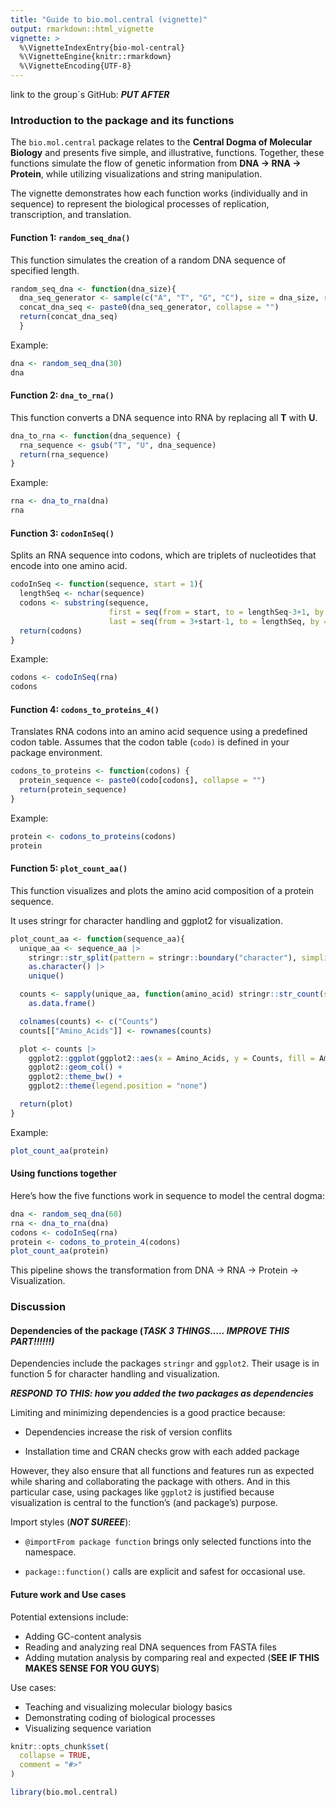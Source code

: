 ```yaml
---
title: "Guide to bio.mol.central (vignette)"
output: rmarkdown::html_vignette
vignette: >
  %\VignetteIndexEntry{bio-mol-central}
  %\VignetteEngine{knitr::rmarkdown}
  %\VignetteEncoding{UTF-8}
---
```


link to the group´s GitHub: ***PUT AFTER***

### Introduction to the package and its functions

The `bio.mol.central` package relates to the **Central Dogma of Molecular Biology** and presents five simple, and illustrative, functions. Together, these functions simulate the flow of genetic information from **DNA → RNA → Protein**, while utilizing visualizations and string manipulation.

The vignette demonstrates how each function works (individually and in sequence) to represent the biological processes of replication, transcription, and translation.

#### Function 1: `random_seq_dna()`

This function simulates the creation of a random DNA sequence of specified length.

```r
random_seq_dna <- function(dna_size){
  dna_seq_generator <- sample(c("A", "T", "G", "C"), size = dna_size, replace = TRUE)
  concat_dna_seq <- paste0(dna_seq_generator, collapse = "")
  return(concat_dna_seq)
  }
```

Example:

```r
dna <- random_seq_dna(30)
dna
```

#### Function 2: `dna_to_rna()`

This function converts a DNA sequence into RNA by replacing all **T** with **U**.

```r
dna_to_rna <- function(dna_sequence) {
  rna_sequence <- gsub("T", "U", dna_sequence)
  return(rna_sequence)
}
```

Example:

```r
rna <- dna_to_rna(dna)
rna
```

#### Function 3: `codonInSeq()`

Splits an RNA sequence into codons, which are triplets of nucleotides that encode into one amino acid.

```r
codoInSeq <- function(sequence, start = 1){
  lengthSeq <- nchar(sequence)
  codons <- substring(sequence,
                      first = seq(from = start, to = lengthSeq-3+1, by = 3),
                      last = seq(from = 3+start-1, to = lengthSeq, by = 3))
  return(codons)
}
```

Example:

```r
codons <- codoInSeq(rna)
codons
```

#### Function 4: `codons_to_proteins_4()`

Translates RNA codons into an amino acid sequence using a predefined codon table. Assumes that the codon table (`codo)` is defined in your package environment.

```r
codons_to_proteins <- function(codons) {
  protein_sequence <- paste0(codo[codons], collapse = "")
  return(protein_sequence)
}
```

Example:

```r
protein <- codons_to_proteins(codons)
protein
```

#### Function 5: `plot_count_aa()`

This function visualizes and plots the amino acid composition of a protein sequence.

It uses stringr for character handling and ggplot2 for visualization.

```r
plot_count_aa <- function(sequence_aa){
  unique_aa <- sequence_aa |>
    stringr::str_split(pattern = stringr::boundary("character"), simplify = TRUE) |>
    as.character() |>
    unique()

  counts <- sapply(unique_aa, function(amino_acid) stringr::str_count(string = sequence_aa, pattern =  amino_acid)) |>
    as.data.frame()

  colnames(counts) <- c("Counts")
  counts[["Amino_Acids"]] <- rownames(counts)

  plot <- counts |>
    ggplot2::ggplot(ggplot2::aes(x = Amino_Acids, y = Counts, fill = Amino_Acids)) +
    ggplot2::geom_col() +
    ggplot2::theme_bw() +
    ggplot2::theme(legend.position = "none")

  return(plot)
}
```

Example:

```r
plot_count_aa(protein)
```

#### Using functions together

Here’s how the five functions work in sequence to model the central dogma:

```r
dna <- random_seq_dna(60)
rna <- dna_to_rna(dna)
codons <- codoInSeq(rna)
protein <- codons_to_protein_4(codons)
plot_count_aa(protein)
```

This pipeline shows the transformation from DNA → RNA → Protein → Visualization.

### Discussion

#### Dependencies of the package (***TASK 3 THINGS..... IMPROVE THIS PART!!!!!!)***

Dependencies include the packages `stringr` and `ggplot2`. Their usage is in function 5 for character handling and visualization.

***RESPOND TO THIS: how you added the two packages as dependencies***

Limiting and minimizing dependencies is a good practice because:

-   Dependencies increase the risk of version conflits

-   Installation time and CRAN checks grow with each added package

However, they also ensure that all functions and features run as expected while sharing and collaborating the package with others. And in this particular case, using packages like `ggplot2` is justified because visualization is central to the function's (and package's) purpose.

Import styles (***NOT SUREEE***):

-    `@importFrom package function` brings only selected functions into the namespace.

-    `package::function()` calls are explicit and safest for occasional use.

#### **Future work and Use cases**

Potential extensions include:

-   Adding GC-content analysis
-   Reading and analyzing real DNA sequences from FASTA files
-   Adding mutation analysis by comparing real and expected (**SEE IF THIS MAKES SENSE FOR YOU GUYS**)

Use cases:

-   Teaching and visualizing molecular biology basics
-   Demonstrating coding of biological processes
-   Visualizing sequence variation

```r
knitr::opts_chunk$set(
  collapse = TRUE,
  comment = "#>"
)
```

```r
library(bio.mol.central)
```
